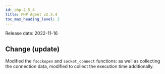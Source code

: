 ```yaml
---
id: php-2_5_4
title: PHP Agent v2.5.4
toc_max_heading_level: 2
---
```



Release date: 2022-11-16

## Change (update)

Modified the `fsockopen` and `socket_connect` functions: as well as collecting the connection data, modified to collect the execution time additionally.
